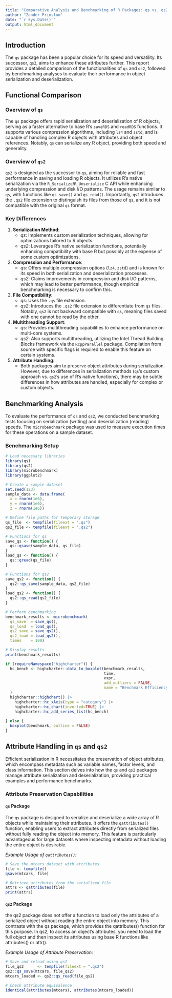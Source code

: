 ```yaml
---
title: "Comparative Analysis and Benchmarking of R Packages: qs vs. qs2"
author: "Zander Prinsloo"
date: "`r Sys.Date()`"
output: html_document
---
```


## Introduction

The `qs` package has been a popular choice for its speed and versatility. Its successor, `qs2`, aims to enhance these attributes further. This report provides a detailed comparison of the functionalities of `qs` and `qs2`, followed by benchmarking analyses to evaluate their performance in object serialization and deserialization.

## Functional Comparison

### Overview of `qs`

The `qs` package offers rapid serialization and deserialization of R objects, serving as a faster alternative to base R's `saveRDS` and `readRDS` functions. It supports various compression algorithms, including `lz4` and `zstd`, and is capable of handling complex R objects with attributes and object references. Notably, `qs` can serialize any R object, providing both speed and generality.

### Overview of `qs2`

`qs2` is designed as the successor to `qs`, aiming for reliable and fast performance in saving and loading R objects. It utilizes R's native serialization via the `R_Serialize`/`R_Unserialize` C API while enhancing underlying compression and disk I/O patterns. The usage remains similar to `qs`, with functions like `qs_save()` and `qs_read()`. Importantly, `qs2` introduces the `.qs2` file extension to distinguish its files from those of `qs`, and it is not compatible with the original `qs` format.

### Key Differences

1.  **Serialization Method**:
    -   *qs*: Implements custom serialization techniques, allowing for optimizations tailored to R objects.
    -   *qs2*: Leverages R's native serialization functions, potentially enhancing compatibility with base R but possibly at the expense of some custom optimizations.
2.  **Compression and Performance**:
    -   *qs*: Offers multiple compression options (`lz4`, `zstd`) and is known for its speed in both serialization and deserialization processes.
    -   *qs2*: Claims improvements in compression and disk I/O patterns, which may lead to better performance, though empirical benchmarking is necessary to confirm this.
3.  **File Compatibility**:
    -   *qs*: Uses the `.qs` file extension.
    -   *qs2*: Introduces the `.qs2` file extension to differentiate from `qs` files. Notably, `qs2` is not backward compatible with `qs`, meaning files saved with one cannot be read by the other.
4.  **Multithreading Support**:
    -   *qs*: Provides multithreading capabilities to enhance performance on multi-core systems.
    -   *qs2*: Also supports multithreading, utilizing the Intel Thread Building Blocks framework via the `RcppParallel` package. Compilation from source with specific flags is required to enable this feature on certain systems.
5.  **Attribute Handling**:
    -   Both packages aim to preserve object attributes during serialization. However, due to differences in serialization methods (`qs`'s custom approach vs. `qs2`'s use of R's native functions), there may be subtle differences in how attributes are handled, especially for complex or custom objects.

## Benchmarking Analysis

To evaluate the performance of `qs` and `qs2`, we conducted benchmarking tests focusing on serialization (writing) and deserialization (reading) speeds. The `microbenchmark` package was used to measure execution times for these operations on a sample dataset.

### Benchmarking Setup

```r

# Load necessary libraries
library(qs)
library(qs2)
library(microbenchmark)
library(ggplot2)

# Create a sample dataset
set.seed(123)
sample_data <- data.frame(
  x = rnorm(1e6),
  y = rnorm(1e6),
  z = rnorm(1e6))

# Define file paths for temporary storage
qs_file  <- tempfile(fileext = ".qs")
qs2_file <- tempfile(fileext = ".qs2")

# Functions for qs
save_qs <- function() {
  qs::qsave(sample_data, qs_file)
}
load_qs <- function() {
  qs::qread(qs_file)
}

# Functions for qs2
save_qs2 <- function() {
  qs2::qs_save(sample_data, qs2_file)
}
load_qs2 <- function() {
  qs2::qs_read(qs2_file)
}

```

```r
# Perform benchmarking
benchmark_results <- microbenchmark(
  qs_save  = save_qs(),
  qs_load  = load_qs(),
  qs2_save = save_qs2(),
  qs2_load = load_qs2(),
  times    = 100)

# Display results
print(benchmark_results)

```

```r
if (requireNamespace("highcharter")) {
  hc_bench <- highcharter::data_to_boxplot(benchmark_results,
                                           time,
                                           expr,
                                           add_outliers = FALSE,
                                           name = "Benchmark Efficiency"
  )
  highcharter::highchart() |>
    highcharter::hc_xAxis(type = "category") |>
    highcharter::hc_chart(inverted=TRUE) |>
    highcharter::hc_add_series_list(hc_bench)
  
} else {
  boxplot(benchmark, outline = FALSE)
}

```

## Attribute Handling in `qs` and `qs2`

Efficient serialization in R necessitates the preservation of object attributes, which encompass metadata such as variable names, factor levels, and class information. This section delves into how the `qs` and `qs2` packages manage attribute serialization and deserialization, providing practical examples and performance benchmarks.

### Attribute Preservation Capabilities

#### `qs` Package

The `qs` package is designed to serialize and deserialize a wide array of R objects while maintaining their attributes. It offers the `qattributes()` function, enabling users to extract attributes directly from serialized files without fully reading the object into memory. This feature is particularly advantageous for large datasets where inspecting metadata without loading the entire object is desirable.

*Example Usage of `qattributes()`:*

```r
# Save the mtcars dataset with attributes
file <- tempfile()
qsave(mtcars, file)

# Retrieve attributes from the serialized file
attrs <- qattributes(file)
print(attrs)
```

#### `qs2` Package

the qs2 package does not offer a function to load only the attributes of a serialized object without reading the entire object into memory. This contrasts with the qs package, which provides the qattributes() function for this purpose. In qs2, to access an object's attributes, you need to load the full object and then inspect its attributes using base R functions like attributes() or attr().

*Example Usage of Attribute Preservation:*

```r
# Save and reload using qs2
file_qs2      <- tempfile(fileext = ".qs2")
qs2::qs_save(mtcars, file_qs2)
mtcars_loaded <- qs2::qs_read(file_qs2)

# Check attribute equivalence
identical(attributes(mtcars), attributes(mtcars_loaded))
```
